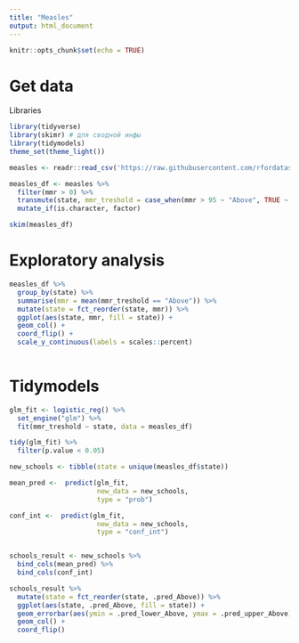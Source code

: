 ```yaml
---
title: "Measles"
output: html_document
---
```


```r
knitr::opts_chunk$set(echo = TRUE)
```

# Get data

Libraries
```r
library(tidyverse)
library(skimr) # для сводной инфы
library(tidymodels)
theme_set(theme_light())
```


```r
measles <- readr::read_csv('https://raw.githubusercontent.com/rfordatascience/tidytuesday/master/data/2020/2020-02-25/measles.csv')

measles_df <- measles %>% 
  filter(mmr > 0) %>% 
  transmute(state, mmr_treshold = case_when(mmr > 95 ~ "Above", TRUE ~ "Below")) %>% 
  mutate_if(is.character, factor)

skim(measles_df)
```

# Exploratory analysis

```r
measles_df %>% 
  group_by(state) %>% 
  summarise(mmr = mean(mmr_treshold == "Above")) %>% 
  mutate(state = fct_reorder(state, mmr)) %>% 
  ggplot(aes(state, mmr, fill = state)) +
  geom_col() +
  coord_flip() +
  scale_y_continuous(labels = scales::percent)
  
```


# Tidymodels

```r
glm_fit <- logistic_reg() %>% 
  set_engine("glm") %>% 
  fit(mmr_treshold ~ state, data = measles_df)

tidy(glm_fit) %>% 
  filter(p.value < 0.05)                         
```

```r
new_schools <- tibble(state = unique(measles_df$state))

mean_pred <-  predict(glm_fit, 
                      new_data = new_schools,
                      type = "prob")

conf_int <-  predict(glm_fit, 
                      new_data = new_schools,
                      type = "conf_int")


schools_result <- new_schools %>% 
  bind_cols(mean_pred) %>% 
  bind_cols(conf_int)

```

```r
schools_result %>% 
  mutate(state = fct_reorder(state, .pred_Above)) %>% 
  ggplot(aes(state, .pred_Above, fill = state)) +
  geom_errorbar(aes(ymin = .pred_lower_Above, ymax = .pred_upper_Above)) +
  geom_col() +
  coord_flip()
```



